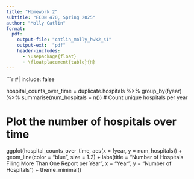 ```yaml
---
title: "Homework 2"
subtitle: "ECON 470, Spring 2025"
author: "Molly Catlin"
format:
  pdf:
    output-file: "catlin_molly_hwk2_s1"
    output-ext:  "pdf"
    header-includes:
      - \usepackage{float}
      - \floatplacement{table}{H}
---
```


```r
#| include: false

hospital_counts_over_time = 
  duplicate.hospitals %>%
  group_by(fyear) %>%
  summarise(num_hospitals = n())  # Count unique hospitals per year

# Plot the number of hospitals over time
ggplot(hospital_counts_over_time, aes(x = fyear, y = num_hospitals)) +
  geom_line(color = "blue", size = 1.2) +
  labs(title = "Number of Hospitals Filing More Than One Report per Year",
       x = "Year",
       y = "Number of Hospitals") +
  theme_minimal()
